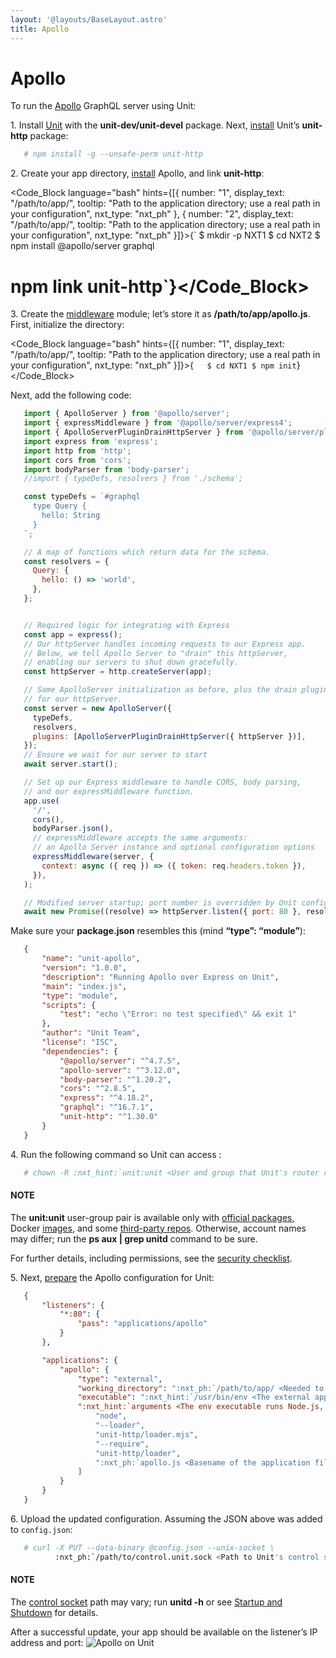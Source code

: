 ```yaml
---
layout: '@layouts/BaseLayout.astro'
title: Apollo
---
```

# Apollo

To run the [Apollo](https://www.apollographql.com) GraphQL server using Unit:

1\. Install [Unit](../installation.md#installation-precomp-pkgs) with the **unit-dev/unit-devel** package.  Next, [install](../installation.md#installation-nodejs-package) Unit’s **unit-http** package:

```bash
   # npm install -g --unsafe-perm unit-http
```

2\. Create your app directory, [install](https://expressjs.com/en/starter/installing.html) Apollo, and link **unit-http**:

<Code_Block language="bash" hints={[{ number: "1", display_text: "/path/to/app/", tooltip: "Path to the application directory; use a real path in your configuration", nxt_type: "nxt_ph" }, { number: "2", display_text: "/path/to/app/", tooltip: "Path to the application directory; use a real path in your configuration", nxt_type: "nxt_ph" }]}>{`   $ mkdir -p NXT1
   $ cd NXT2
   $ npm install @apollo/server graphql
   # npm link unit-http`}</Code_Block>

3\. Create the [middleware](https://www.apollographql.com/docs/apollo-server/api/express-middleware/) module; let’s store it as **/path/to/app/apollo.js**. First, initialize the directory:

<Code_Block language="bash" hints={[{ number: "1", display_text: "/path/to/app/", tooltip: "Path to the application directory; use a real path in your configuration", nxt_type: "nxt_ph" }]}>{`   $ cd NXT1
   $ npm init`}</Code_Block>

Next, add the following code:

```javascript
   import { ApolloServer } from '@apollo/server';
   import { expressMiddleware } from '@apollo/server/express4';
   import { ApolloServerPluginDrainHttpServer } from '@apollo/server/plugin/drainHttpServer';
   import express from 'express';
   import http from 'http';
   import cors from 'cors';
   import bodyParser from 'body-parser';
   //import { typeDefs, resolvers } from './schema';

   const typeDefs = `#graphql
     type Query {
       hello: String
     }
   `;

   // A map of functions which return data for the schema.
   const resolvers = {
     Query: {
       hello: () => 'world',
     },
   };


   // Required logic for integrating with Express
   const app = express();
   // Our httpServer handles incoming requests to our Express app.
   // Below, we tell Apollo Server to "drain" this httpServer,
   // enabling our servers to shut down gracefully.
   const httpServer = http.createServer(app);

   // Same ApolloServer initialization as before, plus the drain plugin
   // for our httpServer.
   const server = new ApolloServer({
     typeDefs,
     resolvers,
     plugins: [ApolloServerPluginDrainHttpServer({ httpServer })],
   });
   // Ensure we wait for our server to start
   await server.start();

   // Set up our Express middleware to handle CORS, body parsing,
   // and our expressMiddleware function.
   app.use(
     '/',
     cors(),
     bodyParser.json(),
     // expressMiddleware accepts the same arguments:
     // an Apollo Server instance and optional configuration options
     expressMiddleware(server, {
       context: async ({ req }) => ({ token: req.headers.token }),
     }),
   );

   // Modified server startup; port number is overridden by Unit config
   await new Promise((resolve) => httpServer.listen({ port: 80 }, resolve));
```

Make sure your **package.json** resembles this (mind **“type”: “module”**):

```json
   {
       "name": "unit-apollo",
       "version": "1.0.0",
       "description": "Running Apollo over Express on Unit",
       "main": "index.js",
       "type": "module",
       "scripts": {
           "test": "echo \"Error: no test specified\" && exit 1"
       },
       "author": "Unit Team",
       "license": "ISC",
       "dependencies": {
           "@apollo/server": "^4.7.5",
           "apollo-server": "^3.12.0",
           "body-parser": "^1.20.2",
           "cors": "^2.8.5",
           "express": "^4.18.2",
           "graphql": "^16.7.1",
           "unit-http": "^1.30.0"
       }
   }
```

4\. Run the following command so Unit can access :

```bash
   # chown -R :nxt_hint:`unit:unit <User and group that Unit's router runs as by default>` :nxt_ph:`/path/to/app/ <Path to the application files such as /data/www/app/; use a real path in your commands>`
```

#### NOTE

The **unit:unit** user-group pair is available only with [official packages](../installation.md#installation-precomp-pkgs), Docker [images](../installation.md#installation-docker), and some [third-party repos](../installation.md#installation-community-repos).  Otherwise, account names may differ; run the **ps aux \| grep unitd** command to be sure.

For further details, including permissions, see the [security checklist](security.md#security-apps).

5\. Next, [prepare](../configuration.md#configuration-nodejs) the Apollo configuration for Unit:

```json
   {
       "listeners": {
           "*:80": {
               "pass": "applications/apollo"
           }
       },

       "applications": {
           "apollo": {
               "type": "external",
               "working_directory": ":nxt_ph:`/path/to/app/ <Needed to use the installed NPM modules; use a real path in your configuration>`",
               "executable": ":nxt_hint:`/usr/bin/env <The external app type allows to run arbitrary executables, provided they establish communication with Unit>`",
               ":nxt_hint:`arguments <The env executable runs Node.js, supplying Unit's loader module and your app code as arguments>`": [
                   "node",
                   "--loader",
                   "unit-http/loader.mjs",
                   "--require",
                   "unit-http/loader",
                   ":nxt_ph:`apollo.js <Basename of the application file; be sure to make it executable>`"
               ]
           }
       }
   }
```

6\. Upload the updated configuration.  Assuming the JSON above was added to `config.json`:

```bash
   # curl -X PUT --data-binary @config.json --unix-socket \
          :nxt_ph:`/path/to/control.unit.sock <Path to Unit's control socket in your installation>` :nxt_hint:`http://localhost/config/ <Path to the config section in Unit's control API>`
```

#### NOTE

The [control socket](../controlapi.md#configuration-socket) path may vary; run **unitd -h** or see [Startup and Shutdown](source.md#source-startup) for details.

After a successful update, your app should be available on the listener’s IP address and port: ![Apollo on Unit](/apollo.png)